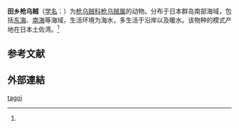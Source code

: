 {{Speciesbox
| name = 田乡枪乌贼
| status = 
| status_system = 
| image = 
| genus = Loligo
| species = tagoi
| authority = (Sasaki, 1929)<ref name='id10889'>{{cite web| url =http://www.bioinfo.cn/db05/BjdwSpecies.php?action=view&id=10889| title =田乡枪乌贼| work =《中国动物物种编目数据库》| publisher =中国科学院微生物研究所| author =中国科学院动物研究所| accessdate =2009-04-28| deadurl =yes| archiveurl =https://web.archive.org/web/20160305012140/http://www.bioinfo.cn/db05/BjdwSpecies.php?action=view&id=10889| archivedate =2016-03-05}}</ref>
}}

'''田乡枪乌贼'''（[[学名|学名]]：{{lang|la|''Loligo tagoi''}}）为[[枪乌贼科|枪乌贼科]][[枪乌贼属|枪乌贼属]]的动物。分布于日本群岛南部海域，包括[[东海|东海]]、[[南海|南海]]等海域，生活环境为海水，多生活于沿岸以及暖水。该物种的模式产地在日本土佐湾。<ref name='id10889'/>

== 参考文献 ==
{{reflist}}

== 外部連結 ==
{{Wikispecies|Loligo tagoi}}
{{Taxonbar|from=Q2046579}}

[[Category:枪乌贼属|tagoi]]


{{章魚小作品}}